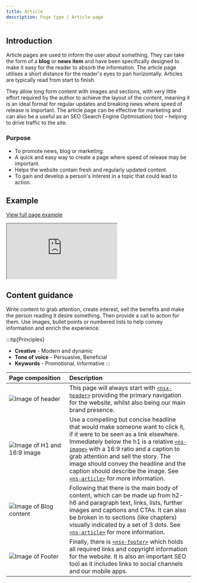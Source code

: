 ```yaml
---
title: Article
description: Page type | Article page
---
```


## Introduction

Article pages are used to inform the user about something. They can take the form of a **blog** or **news item** and have been specifically designed to make it easy for the reader to absorb the information. The article page utilises a short distance for the reader's eyes to pan horizontally. Articles are typically read from start to finish.

They allow long form content with images and sections, with very little effort required by the author to achieve the layout of the content, meaning it is an ideal format for regular updates and breaking news where speed of release is important. The article page  can be effective for marketing and can also be a useful as an SEO (Search Engine Optimisation) tool – helping to drive traffic to the site.

### Purpose

- To promote news, blog or marketing.
- A quick and easy way to create a page where speed of release may be important.
- Helps the website contain fresh and regularly updated content.
- To gain and develop a person's interest in a topic that could lead to action.

## Example

<div class="storybook-embed page">
  <p><a href="https://www.britishgas.co.uk/nucleus/demo/iframe.html?id=examples-page-types--article&amp;viewMode=story">View full page example</a></p>
  <iframe src="https://www.britishgas.co.uk/nucleus/demo/iframe.html?id=examples-page-types--article&amp;viewMode=story&amp;nav=0" title="Nucleus: examples-page-types--article" sandbox="allow-forms allow-modals allow-popups allow-presentation allow-same-origin allow-scripts"></iframe>
</div>

## Content guidance

Write content to grab attention, create interest, sell the benefits and make the person reading it desire something. Then provide a call to action for them. Use images, bullet points or numbered lists to help convey information and enrich the experience.

:::tip[Principles]
- **Creative** - Modern and dynamic
- **Tone of voice** - Persuasive, Beneficial
- **Keywords** - Promotional, Informative
:::

| Page&nbsp;composition | Description |
| :--- | :--- |
| ![Image of header](../../../assets/page-types/article/header.webp) | This page will always start with [`<nsx-header>`](/components/nsx-header) providing the primary navigation for the website, whilst also being our main brand presence. |
| ![Image of H1 and 16:9 image](../../../assets/page-types/article/article-1.webp) | Use a compelling but concise headline that would make someone want to click it, if it were to be seen as a link elsewhere. Immediately below the h1 is a relative [`<ns-image>`](/components/ns-image) with a 16:9 ratio and a caption to grab attention and sell the story. The image should convey the headline and the caption should describe the image. See [`<ns-article>`](/components/ns-article) for more information. |
| ![Image of Blog content](../../../assets/page-types/article/article-2.webp) | Following that there is the main body of content, which can be made up from h2-h6 and paragraph text, links, lists, further images and captions and CTAs. It can also be broken in to sections (like chapters) visually indicated by a set of 3 dots. See [`<ns-article>`](/components/ns-article) for more information. |
| ![Image of Footer](../../../assets/page-types/article/footer.webp) | Finally, there is [`<nsx-footer>`](/components/nsx-footer) which holds all required links and copyright information for the website. It is also an important SEO tool as it includes links to social channels and our mobile apps. |
